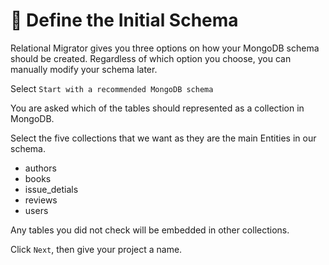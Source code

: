 
# 👐 Define the Initial Schema

Relational Migrator gives you three options on how your MongoDB schema should be created. Regardless of which option you choose,
you can manually modify your schema later. 

Select `Start with a recommended MongoDB schema`

You are asked which of the tables should represented as a collection in MongoDB. 

Select the five collections that we want as they are the main Entities in our schema.

- authors
- books
- issue_detials
- reviews
- users

Any tables you did not check will be embedded in other collections. 

<Screenshot url="https://www.mongodb.com/products/tools/relational-migrator" src="img/80-image-001.png" alt="Screenshot of the connect modal" />

Click `Next`, then give your project a name. 